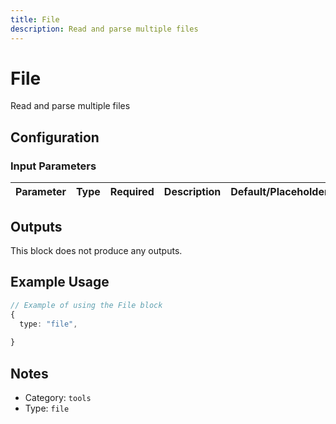 ```yaml
---
title: File
description: Read and parse multiple files
---
```


# File

<BlockInfoCard 
  type="file"
  color="#40916C"
  category="tools"
/>

Read and parse multiple files

## Configuration

### Input Parameters

| Parameter | Type | Required | Description | Default/Placeholder |
| --------- | ---- | -------- | ----------- | ------------------ |


## Outputs

This block does not produce any outputs.

## Example Usage

```typescript
// Example of using the File block
{
  type: "file",
  
}
```

## Notes

- Category: `tools`
- Type: `file`
